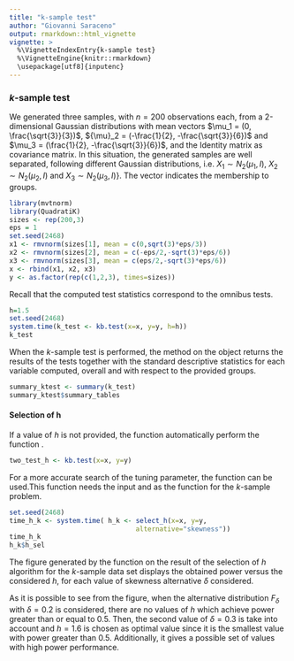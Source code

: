 ```yaml
---
title: "k-sample test"
author: "Giovanni Saraceno"
output: rmarkdown::html_vignette
vignette: >
  %\VignetteIndexEntry{k-sample test}
  %\VignetteEngine{knitr::rmarkdown}
  \usepackage[utf8]{inputenc}
---
```


### $k$-sample test

We generated three samples, with $n=200$ observations each, from a 2-dimensional Gaussian distributions with mean vectors $\mu_1 = (0, \frac{\sqrt{3}}{3})$, ${\mu}_2 = (-\frac{1}{2}, -\frac{\sqrt{3}}{6})$ and $\mu_3 = (\frac{1}{2}, -\frac{\sqrt{3}}{6})$, and the Identity matrix as covariance matrix. In this situation, the generated samples are well separated, following different Gaussian distributions, i.e. $X_1 \sim N_2(\mu_1, I)$, $X_2 \sim N_2(\mu_2, I)$ and $X_3 \sim N_2(\mu_3, I)$}. The vector \code{y} indicates the membership to groups.  
```r
library(mvtnorm)
library(QuadratiK)
sizes <- rep(200,3)
eps = 1
set.seed(2468)
x1 <- rmvnorm(sizes[1], mean = c(0,sqrt(3)*eps/3))
x2 <- rmvnorm(sizes[2], mean = c(-eps/2,-sqrt(3)*eps/6))
x3 <- rmvnorm(sizes[3], mean = c(eps/2,-sqrt(3)*eps/6))
x <- rbind(x1, x2, x3)
y <- as.factor(rep(c(1,2,3), times=sizes))
```
Recall that the computed test statistics correspond to the omnibus tests.
```r
h=1.5
set.seed(2468)
system.time(k_test <- kb.test(x=x, y=y, h=h))
k_test
```

When the $k$-sample test is performed, the \code{summary} method on the \code{kb.test} object returns the results of the tests together with the standard descriptive statistics for each variable computed, overall and with respect to the provided groups. 
```r
summary_ktest <- summary(k_test)
summary_ktest$summary_tables
```

#### Selection of h

If a value of $h$ is not provided, the function automatically perform the function \code{select_h}.
```r
two_test_h <- kb.test(x=x, y=y)
```

For a more accurate search of the tuning parameter, the function \code{select_h} can be used.This function needs the input \code{x} and \code{y} as the function \code{kb.test} for the $k$-sample problem. 
```r
set.seed(2468)
time_h_k <- system.time( h_k <- select_h(x=x, y=y, 
                                alternative="skewness"))
time_h_k
h_k$h_sel
```

The figure generated by the \code{select\_h} function on the result of the selection of $h$ algorithm for the $k$-sample data set displays the obtained power versus the considered $h$, for each value of skewness alternative $\delta$ considered.

As it is possible to see from the figure, when the alternative distribution $F_\delta$ with $\delta=0.2$ is considered, there are no values of $h$ which achieve power greater than or equal to 0.5. Then, the second value of $\delta=0.3$ is take into account and $h=1.6$ is chosen as optimal value since it is the smallest value with power greater than 0.5. Additionally, it gives a possible set of values with high power performance.